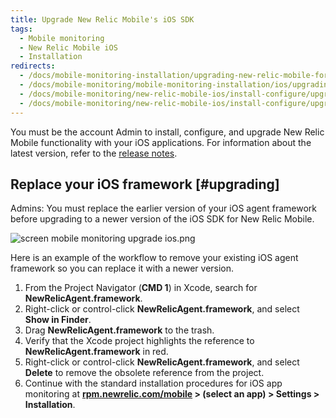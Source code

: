 ```yaml
---
title: Upgrade New Relic Mobile's iOS SDK
tags:
  - Mobile monitoring
  - New Relic Mobile iOS
  - Installation
redirects:
  - /docs/mobile-monitoring-installation/upgrading-new-relic-mobile-for-ios-apps
  - /docs/mobile-monitoring/mobile-monitoring-installation/ios/upgrading-new-relic-mobiles-ios-sdk
  - /docs/mobile-monitoring/new-relic-mobile-ios/install-configure/upgrading-new-relic-mobiles-ios-sdk
  - /docs/mobile-monitoring/new-relic-mobile-ios/install-configure/upgrade-new-relic-mobiles-ios-sdk
---
```


You must be the account Admin to install, configure, and upgrade New Relic Mobile functionality with your iOS applications. For information about the latest version, refer to the [release notes](/docs/releases/ios).

## Replace your iOS framework [#upgrading]

Admins: You must replace the earlier version of your iOS agent framework before upgrading to a newer version of the iOS SDK for New Relic Mobile.

![screen mobile monitoring upgrade ios.png](./images/screen-mobile-monitoring-upgrade-ios_0.png "screen mobile monitoring upgrade ios.png")

Here is an example of the workflow to remove your existing iOS agent framework so you can replace it with a newer version.

1. From the Project Navigator (**CMD 1**) in Xcode, search for **NewRelicAgent.framework**.
2. Right-click or control-click **NewRelicAgent.framework**, and select **Show in Finder**.
3. Drag **NewRelicAgent.framework** to the trash.
4. Verify that the Xcode project highlights the reference to **NewRelicAgent.framework** in red.
5. Right-click or control-click **NewRelicAgent.framework**, and select **Delete** to remove the obsolete reference from the project.
6. Continue with the standard installation procedures for iOS app monitoring at **[rpm.newrelic.com/mobile](https://rpm.newrelic.com/mobile) > (select an app) > Settings > Installation**.
